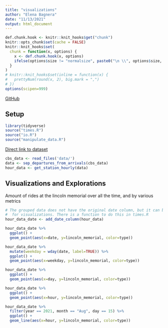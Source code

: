 ```yaml
---
title: "visualizations"
author: "Elena Bagnera"
date: "11/13/2021"
output: html_document
---
```


```r
def.chunk.hook <- knitr::knit_hooks$get("chunk")
knitr::opts_chunk$set(cache = FALSE)
knitr::knit_hooks$set(
  chunk = function(x, options) {
    x <- def.chunk.hook(x, options)
    ifelse(options$size != "normalsize", paste0("\n \\", options$size, "\n\n", x, "\n\n \\normalsize"), x)
  }
)
# knitr::knit_hooks$set(inline = function(x) {
#   prettyNum(round(x, 2), big.mark = ",")
# })
options(scipen=999)
```


\begin{center}
\Huge{PPOL 670 | Final Project}

\Huge{Visualizations}
\end{center}

\vspace{0.1in}

[GitHub](https://github.com/elenabagnera/CapitalBikesProject)

## Setup
```r
library(tidyverse)
source("times.R")
source("io.R")
source("manipulate_data.R")
```


[Direct link to dataset](https://s3.amazonaws.com/capitalbikeshare-data/202108-capitalbikeshare-tripdata.zip)

```r
cbs_data <- read_files('data/')
data <- sep_departures_from_arrivals(cbs_data)
hour_data <- get_station_hourly(data)
```

## Visualizations and Explorations

Amount of rides at the lincoln memorial over all the time, and by various metrics

```r
# The grouped data does not have the original date column, but it can be nice
#  for visualizations. There is a function to do this in times.R
hour_data_date <- add_date_column(hour_data)

hour_data_date %>% 
  ggplot() +
  geom_point(aes(x=date, y=lincoln_memorial, color=type))

hour_data_date %>% 
  mutate(weekday = wday(date, label=TRUE)) %>% 
  ggplot() +
  geom_point(aes(x=weekday, y=lincoln_memorial, color=type))

hour_data_date %>% 
  ggplot() +
  geom_point(aes(x=day, y=lincoln_memorial, color=type))

hour_data_date %>% 
  ggplot() +
  geom_point(aes(x=hour, y=lincoln_memorial, color=type))

hour_data_date %>% 
  filter(year == 2021, month == "Aug", day == 15) %>% 
  ggplot() +
  geom_line(aes(x=hour, y=lincoln_memorial, color=type))
```